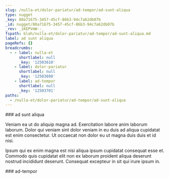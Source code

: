 ```yaml
---
slug: /nulla-et/dolor-pariatur/ad-tempor/ad-sunt-aliqua
type: nugget
_key: 80a71675-3457-45cf-86b3-94c7a62db07b
_id: nugget/80a71675-3457-45cf-86b3-94c7a62db07b
_rev: _iKEPVmW--_
fspath: blah/nulla-et/dolor-pariatur/ad-tempor/ad-sunt-aliqua.md
label: ad sunt aliqua
pageRefs: {}
breadcrumbs:
  - - label: nulla-et
      shortlabel: null
      _key: '12503610'
    - label: dolor-pariatur
      shortlabel: null
      _key: '12503698'
    - label: ad-tempor
      shortlabel: null
      _key: '12503701'
paths:
  - /nulla-et/dolor-pariatur/ad-tempor/ad-sunt-aliqua
---
```


<NuggetArea>
<Nugget slug="/nulla-et/dolor-pariatur/ad-tempor/ad-sunt-aliqua" type="nugget" _key="80a71675-3457-45cf-86b3-94c7a62db07b" _id="nugget/80a71675-3457-45cf-86b3-94c7a62db07b" _rev="_iKEPVmW--_" fspath="blah/nulla-et/dolor-pariatur/ad-tempor/ad-sunt-aliqua.md" label="ad sunt aliqua" paths="/nulla-et/dolor-pariatur/ad-tempor/ad-sunt-aliqua">
<NuggetBody>
### ad sunt aliqua

Veniam ea ut do aliquip magna ad. Exercitation labore anim laborum laborum. Dolor qui veniam sint dolor veniam in eu duis ad aliqua cupidatat est enim consectetur. Ut occaecat non dolor eu ut magna duis duis et id nisi.

Ipsum qui ex enim magna est nisi aliqua ipsum cupidatat consequat esse et. Commodo quis cupidatat elit non ex laborum proident aliqua deserunt nostrud incididunt deserunt. Consequat excepteur in sit qui irure ipsum in.

</NuggetBody>
<Breadcrumbs>
<Crumbs>
<Crumb _key="12503610" label="nulla-et" /><Crumb _key="12503698" label="dolor-pariatur" /><Crumb _key="12503701" label="ad-tempor" />
</Crumbs>
</Breadcrumbs>
</Nugget>

<NuggetsInbound>
</NuggetsInbound>
<NuggetsOutbound>
</NuggetsOutbound>
</NuggetArea>
<PassagesInbound>
<Passage direction="inbound" type="passage" _key="12503701" _id="passage/12503701" _rev="_iKEPVmW---" label="ad-tempor" passage="ad-tempor" fspath="blah/nulla-et/dolor-pariatur/ad-tempor" paths="/nulla-et/dolor-pariatur/ad-tempor" slug="/nulla-et/dolor-pariatur/ad-tempor">
<NuggetBody>
### ad-tempor

</NuggetBody>
<Breadcrumbs>
<Crumbs>
<Crumb _key="12503610" label="nulla-et" /><Crumb _key="12503698" label="dolor-pariatur" />
</Crumbs>
</Breadcrumbs>
</Passage>

</PassagesInbound>
<PassagesOutbound>
</PassagesOutbound>